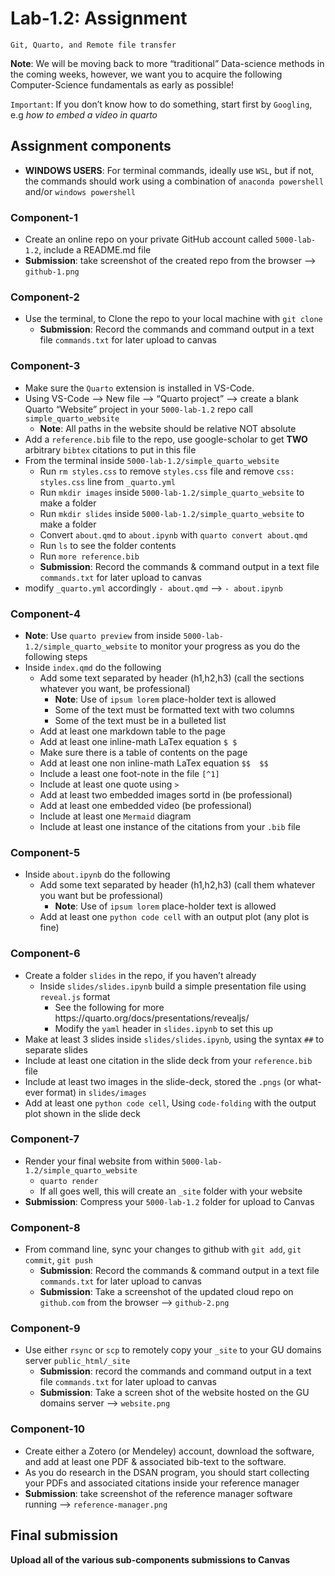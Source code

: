 # Lab-1.2: Assignment
`Git, Quarto, and Remote file transfer`

<!-- **IMPORTANT:** The lab shown here (on the website) is just an HTML version, included for reference. To download the assignment, please navigate to the Labs tab in the Share-point dropdown menu in the website’s navigation bar. The relevant assignment can be determined from the folder’s name, click on the three dots and select download to get access to the assignment. -->


**Note**: We will be  moving back to more "traditional" Data-science methods in the coming weeks, however, we want you to acquire the following Computer-Science fundamentals as early as possible! 
 
`Important`: If you don't know how to do something, start first by `Googling`, e.g *how to embed a video in quarto*

## Assignment components

* **WINDOWS USERS**: For terminal commands, ideally use `WSL`, but if not, the commands should work using a combination of  `anaconda powershell` and/or `windows powershell`

### Component-1

*  Create an online repo on your private GitHub account called `5000-lab-1.2`, include a README.md file
  * **Submission**: take screenshot of the created repo from the browser --> `github-1.png`

### Component-2

* Use the terminal, to Clone the repo to your local machine with `git clone` 
  * **Submission**: Record the commands and command output in a text file `commands.txt` for later upload to canvas

### Component-3

* Make sure the `Quarto` extension is installed in VS-Code.
* Using VS-Code –> New file –> “Quarto project” –> create a blank Quarto “Website” project in your  `5000-lab-1.2` repo call `simple_quarto_website`
  * **Note**: All paths in the website should be relative NOT absolute
* Add a `reference.bib` file to the repo, use google-scholar to get **TWO** arbitrary `bibtex`  citations to put in this file
* From the terminal inside `5000-lab-1.2/simple_quarto_website`
  * Run `rm styles.css` to remove `styles.css` file and remove `css: styles.css` line from `_quarto.yml`
  * Run `mkdir images` inside `5000-lab-1.2/simple_quarto_website` to make a folder
  * Run `mkdir slides` inside `5000-lab-1.2/simple_quarto_website` to make a folder
  * Convert `about.qmd` to `about.ipynb` with `quarto convert about.qmd` 
  * Run `ls` to see the folder contents 
  * Run `more reference.bib`
  * **Submission**: Record the commands & command output in a text file `commands.txt` for later upload to canvas
* modify  `_quarto.yml` accordingly `- about.qmd` --> `- about.ipynb`

### Component-4

* **Note**: Use `quarto preview` from inside `5000-lab-1.2/simple_quarto_website` to monitor your progress as you do the following steps
* Inside `index.qmd` do the following
  * Add some text separated by header (h1,h2,h3) (call the sections whatever you want, be professional) 
    * **Note**: Use of `ipsum lorem` place-holder text is allowed
    * Some of the text must be formatted text with two columns
    * Some of the text must be in a bulleted list  
  * Add at least one markdown table to the page
  * Add at least one inline-math LaTex equation `$ $`
  * Make sure there is a table of contents on the page 
  * Add at least one non inline-math LaTex equation `$$  $$` 
  * Include a least one foot-note in the file `[^1]`
  * Include at least one quote using `>` 
  * Add at least two embedded images sortd in  (be professional)
  * Add at least one embedded video  (be professional)
  * Include at least one `Mermaid` diagram
  * Include at least one instance of the citations from your `.bib` file

### Component-5

* Inside `about.ipynb` do the following
  * Add some text separated by header (h1,h2,h3) (call them whatever you want but be professional) 
    * **Note**: Use of `ipsum lorem` place-holder text is allowed
  * Add at least one `python code cell` with an output plot (any plot is fine)

### Component-6

* Create a folder `slides` in the repo, if you haven't already 
  * Inside `slides/slides.ipynb` build a simple presentation file using `reveal.js` format 
    * See the following for more  https://quarto.org/docs/presentations/revealjs/
    * Modify the `yaml` header in `slides.ipynb` to set this up
* Make at least 3 slides inside `slides/slides.ipynb`, using the syntax `##` to separate slides
* Include at least one citation in the slide deck from your `reference.bib` file  
* Include at least two images in the slide-deck, stored the `.pngs` (or what-ever format) in `slides/images`
* Add at least one `python code cell`, Using `code-folding` with the output plot shown in the slide deck 

### Component-7

* Render your final website from within `5000-lab-1.2/simple_quarto_website`
  * `quarto render` 
  * If all goes well, this will create an `_site` folder with your website 
* **Submission**: Compress your `5000-lab-1.2` folder for upload to Canvas

### Component-8

* From command line, sync your changes to github with `git add`, `git commit`, `git push` 
  * **Submission**: Record the commands & command output in a text file `commands.txt` for later upload to canvas
  * **Submission**: Take a screenshot of the updated cloud repo on `github.com` from the browser --> `github-2.png`

### Component-9

* Use either `rsync` or `scp` to remotely copy your `_site` to your GU domains server `public_html/_site`
  * **Submission**: record the commands and command output in a text file `commands.txt` for later upload to canvas
  * **Submission**: Take a screen shot of the website hosted on the GU domains server --> `website.png` 

### Component-10

* Create either a Zotero (or Mendeley) account, download the software, and add at least one PDF & associated bib-text to the software. 
* As you do research in the DSAN program, you should start collecting your PDFs and associated citations inside your reference manager 
* **Submission**: take screenshot of the reference manager software running --> `reference-manager.png`

## Final submission 

**Upload all of the various sub-components submissions to Canvas**
